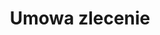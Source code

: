 ---
slug: umowa-zlecenie
title: Umowa zlecenie
categories: [praca]
priceId: price_1NlA6UDqWXJnMCTYNxheOJUA
draft: true
---